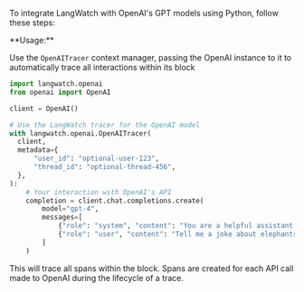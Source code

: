To integrate LangWatch with OpenAI's GPT models using Python, follow these steps:


<Prerequisites />
**Usage:**

Use the `OpenAITracer` context manager, passing the OpenAI instance to it to
automatically trace all interactions within its block

```python
import langwatch.openai
from openai import OpenAI

client = OpenAI()

# Use the LangWatch tracer for the OpenAI model
with langwatch.openai.OpenAITracer(
  client,
  metadata={
      "user_id": "optional-user-123",
      "thread_id": "optional-thread-456",
  },
):
    # Your interaction with OpenAI's API
    completion = client.chat.completions.create(
        model="gpt-4",
        messages=[
            {"role": "system", "content": "You are a helpful assistant."},
            {"role": "user", "content": "Tell me a joke about elephants."},
        ]
    )
```

This will trace all spans within the block. Spans are created for each
API call made to OpenAI during the lifecycle of a trace.


<Metadata />
